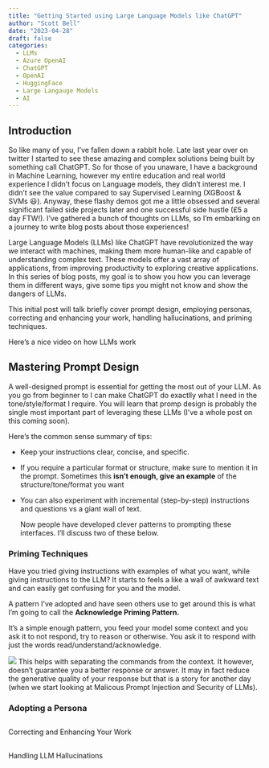 ```yaml
---
title: "Getting Started using Large Language Models like ChatGPT"
author: "Scott Bell"
date: "2023-04-28"
draft: false
categories: 
  - LLMs
  - Azure OpenAI
  - ChatGPT
  - OpenAI
  - HuggingFace
  - Large Langauge Models
  - AI
---
```


## Introduction

So like many of you, I've fallen down a rabbit hole. Late last year over on twitter I started to see these amazing and complex solutions being built by something call ChatGPT. So for those of you unaware, I have a background in Machine Learning, however my entire education and real world experience I didn't focus on Language models, they didn't interest me. I didn't see the value compared to say Supervised Learning (XGBoost & SVMs 😃). Anyway, these flashy demos got me a little obsessed and several significant failed side projects later and one successful side hustle (£5 a day FTW!). I've gathered a bunch of thoughts on LLMs, so I'm embarking on a journey to write blog posts about those experiences!

Large Language Models (LLMs) like ChatGPT have revolutionized the way we interact with machines, making them more human-like and capable of understanding complex text. These models offer a vast array of applications, from improving productivity to exploring creative applications. In this series of blog posts, my goal is to show you how you can leverage them in different ways, give some tips you might not know and show the dangers of LLMs.

This initial post will talk briefly cover prompt design, employing personas, correcting and enhancing your work, handling hallucinations, and priming techniques.

Here's a nice video on how LLMs work

## Mastering Prompt Design

A well-designed prompt is essential for getting the most out of your LLM. As you go from beginner to I can make ChatGPT do exactlly what I need in the tone/style/format I require. You will learn that promp design is probably the single most important part of leveraging these LLMs (I've a whole post on this coming soon).

Here's the common sense summary of tips:

-   Keep your instructions clear, concise, and specific.

-   If you require a particular format or structure, make sure to mention it in the
    prompt. Sometimes this **isn't enough, give an example** of the structure/tone/format you want

-   You can also experiment with incremental (step-by-step) instructions and
    questions vs a giant wall of text.

    Now people have developed clever patterns to prompting these interfaces. I'll discuss two of these below.

### Priming Techniques

Have you tried giving instructions with examples of what you want, while giving instructions to the LLM? It starts to feels a like a wall of awkward text and can easily get confusing for you and the model.

A pattern I've adopted and have seen others use to get around this is what I'm going to call the **Acknowledge Priming Pattern.**

It's a simple enough pattern, you feed your model some context and you ask it to not respond, try to reason or otherwise. You ask it to respond with just the words read/understand/acknowledge.

![](acknowledge%20priming%20pattern.png)
This helps with separating the commands from the context. It however, doesn't guarantee you a better response or answer. It may in fact reduce the generative quality of your response but that is a story for another day (when we start looking at Malicous Prompt Injection and Security of LLMs).

### Adopting a Persona

## 
Correcting and Enhancing Your Work

## 
Handling LLM Hallucinations

## 

